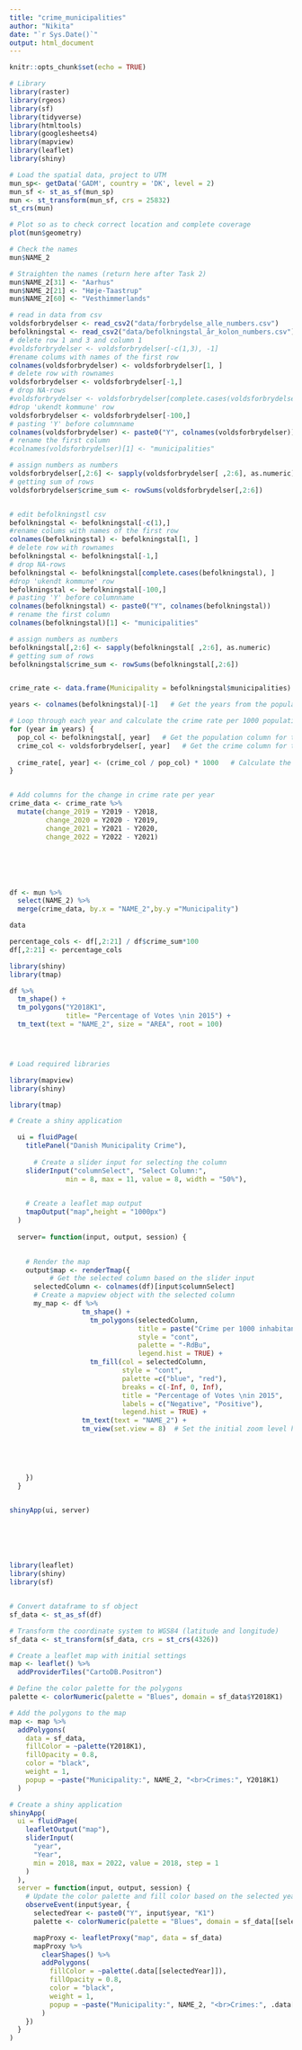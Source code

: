 ```yaml
---
title: "crime_municipalities"
author: "Nikita"
date: "`r Sys.Date()`"
output: html_document
---
```


```r
knitr::opts_chunk$set(echo = TRUE)
```
```r
# Library 
library(raster)
library(rgeos)
library(sf)
library(tidyverse)
library(htmltools)
library(googlesheets4)
library(mapview)
library(leaflet)
library(shiny)
```


```r

# Load the spatial data, project to UTM
mun_sp<- getData('GADM', country = 'DK', level = 2)
mun_sf <- st_as_sf(mun_sp)
mun <- st_transform(mun_sf, crs = 25832)
st_crs(mun)

# Plot so as to check correct location and complete coverage
plot(mun$geometry)

# Check the names
mun$NAME_2

# Straighten the names (return here after Task 2)
mun$NAME_2[31] <- "Aarhus"
mun$NAME_2[21] <- "Høje-Taastrup"
mun$NAME_2[60] <- "Vesthimmerlands"


```


```r
# read in data from csv
voldsforbrydelser <- read_csv2("data/forbrydelse_alle_numbers.csv")
befolkningstal <- read_csv2("data/befolkningstal_år_kolon_numbers.csv")
# delete row 1 and 3 and column 1
#voldsforbrydelser <- voldsforbrydelser[-c(1,3), -1]
#rename colums with names of the first row
colnames(voldsforbrydelser) <- voldsforbrydelser[1, ]
# delete row with rownames
voldsforbrydelser <- voldsforbrydelser[-1,]
# drop NA-rows
#voldsforbrydelser <- voldsforbrydelser[complete.cases(voldsforbrydelser), ]
#drop 'ukendt kommune' row
voldsforbrydelser <- voldsforbrydelser[-100,]
# pasting 'Y' before columnname
colnames(voldsforbrydelser) <- paste0("Y", colnames(voldsforbrydelser))
# rename the first column
#colnames(voldsforbrydelser)[1] <- "municipalities"

# assign numbers as numbers
voldsforbrydelser[,2:6] <- sapply(voldsforbrydelser[ ,2:6], as.numeric)
# getting sum of rows
voldsforbrydelser$crime_sum <- rowSums(voldsforbrydelser[,2:6])


# edit befolkningstl csv
befolkningstal <- befolkningstal[-c(1),]
#rename colums with names of the first row
colnames(befolkningstal) <- befolkningstal[1, ]
# delete row with rownames
befolkningstal <- befolkningstal[-1,]
# drop NA-rows
befolkningstal <- befolkningstal[complete.cases(befolkningstal), ]
#drop 'ukendt kommune' row
befolkningstal <- befolkningstal[-100,]
# pasting 'Y' before columnname
colnames(befolkningstal) <- paste0("Y", colnames(befolkningstal))
# rename the first column
colnames(befolkningstal)[1] <- "municipalities"

# assign numbers as numbers
befolkningstal[,2:6] <- sapply(befolkningstal[ ,2:6], as.numeric)
# getting sum of rows
befolkningstal$crime_sum <- rowSums(befolkningstal[,2:6])


crime_rate <- data.frame(Municipality = befolkningstal$municipalities)   # Create a new dataset with the Municipality column from the population dataset

years <- colnames(befolkningstal)[-1]   # Get the years from the population dataset columns

# Loop through each year and calculate the crime rate per 1000 population
for (year in years) {
  pop_col <- befolkningstal[, year]   # Get the population column for the current year
  crime_col <- voldsforbrydelser[, year]   # Get the crime column for the current year
  
  crime_rate[, year] <- (crime_col / pop_col) * 1000   # Calculate the crime rate per 1000 population for the current year
}


# Add columns for the change in crime rate per year
crime_data <- crime_rate %>%
  mutate(change_2019 = Y2019 - Y2018,
         change_2020 = Y2020 - Y2019,
         change_2021 = Y2021 - Y2020,
         change_2022 = Y2022 - Y2021)







```

```r

df <- mun %>% 
  select(NAME_2) %>% 
  merge(crime_data, by.x = "NAME_2",by.y ="Municipality")

```

```r
data

```

```r
percentage_cols <- df[,2:21] / df$crime_sum*100
df[,2:21] <- percentage_cols
```



```r

library(shiny)
library(tmap)

df %>% 
  tm_shape() + 
  tm_polygons("Y2018K1",
              title= "Percentage of Votes \nin 2015") +
  tm_text(text = "NAME_2", size = "AREA", root = 100)





```

```r
# Load required libraries

library(mapview)
library(shiny)

library(tmap)

# Create a shiny application

  ui = fluidPage(
    titlePanel("Danish Municipality Crime"),
    
      # Create a slider input for selecting the column
    sliderInput("columnSelect", "Select Column:",
              min = 8, max = 11, value = 8, width = "50%"),

    
    # Create a leaflet map output
    tmapOutput("map",height = "1000px")
  )
  
  server= function(input, output, session) {

    
    # Render the map
    output$map <- renderTmap({
          # Get the selected column based on the slider input
      selectedColumn <- colnames(df)[input$columnSelect]
      # Create a mapview object with the selected column
      my_map <- df %>% 
                  tm_shape() + 
                    tm_polygons(selectedColumn,
                                title = paste("Crime per 1000 inhabitants:", selectedColumn),
                                style = "cont",
                                palette = "-RdBu",
                                legend.hist = TRUE) +
                    tm_fill(col = selectedColumn,
                            style = "cont",
                            palette =c("blue", "red"),
                            breaks = c(-Inf, 0, Inf),
                            title = "Percentage of Votes \nin 2015",
                            labels = c("Negative", "Positive"),
                            legend.hist = TRUE) +
                  tm_text(text = "NAME_2") +
                  tm_view(set.view = 8)  # Set the initial zoom level here
 


      

    })
  }


shinyApp(ui, server)







```
```r
library(leaflet)
library(shiny)
library(sf)


# Convert dataframe to sf object
sf_data <- st_as_sf(df)

# Transform the coordinate system to WGS84 (latitude and longitude)
sf_data <- st_transform(sf_data, crs = st_crs(4326))

# Create a leaflet map with initial settings
map <- leaflet() %>%
  addProviderTiles("CartoDB.Positron")

# Define the color palette for the polygons
palette <- colorNumeric(palette = "Blues", domain = sf_data$Y2018K1)

# Add the polygons to the map
map <- map %>%
  addPolygons(
    data = sf_data,
    fillColor = ~palette(Y2018K1),
    fillOpacity = 0.8,
    color = "black",
    weight = 1,
    popup = ~paste("Municipality:", NAME_2, "<br>Crimes:", Y2018K1)
  )

# Create a shiny application
shinyApp(
  ui = fluidPage(
    leafletOutput("map"),
    sliderInput(
      "year",
      "Year",
      min = 2018, max = 2022, value = 2018, step = 1
    )
  ),
  server = function(input, output, session) {
    # Update the color palette and fill color based on the selected year
    observeEvent(input$year, {
      selectedYear <- paste0("Y", input$year, "K1")
      palette <- colorNumeric(palette = "Blues", domain = sf_data[[selectedYear]])

      mapProxy <- leafletProxy("map", data = sf_data)
      mapProxy %>%
        clearShapes() %>%
        addPolygons(
          fillColor = ~palette(.data[[selectedYear]]),
          fillOpacity = 0.8,
          color = "black",
          weight = 1,
          popup = ~paste("Municipality:", NAME_2, "<br>Crimes:", .data[[selectedYear]])
        )
    })
  }
)



```

